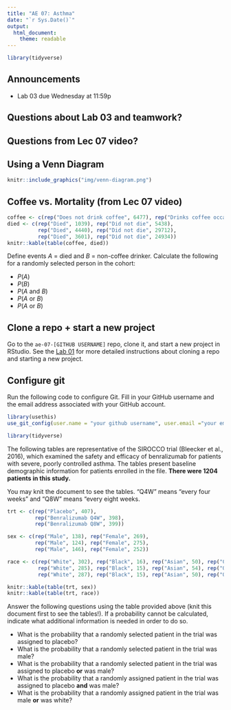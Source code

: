 ```yaml
---
title: "AE 07: Asthma"
date: "`r Sys.Date()`"
output: 
  html_document:
    theme: readable
---
```


```r
library(tidyverse)
```


## Announcements

- Lab 03 due Wednesday  at 11:59p

## Questions about Lab 03 and teamwork? 

## Questions from Lec 07 video? 

## Using a Venn Diagram

```r
knitr::include_graphics("img/venn-diagram.png")
```


## Coffee vs. Mortality (from Lec 07 video)

```r
coffee <- c(rep("Does not drink coffee", 6477), rep("Drinks coffee occasionally", 34152), rep("Drinks coffee regularly", 28535))
died <- c(rep("Died", 1039), rep("Did not die", 5438), 
          rep("Died", 4440), rep("Did not die", 29712),
          rep("Died", 3601), rep("Did not die", 24934))
knitr::kable(table(coffee, died))
```

Define events *A* = died and *B* = non-coffee drinker. Calculate the following for a randomly selected person in the cohort:

- $P(A)$
- $P(B)$
- $P(A \text{ and } B)$
- $P(A \text{ or } B)$
- $P(A \text{ or } B)$

## Clone a repo + start a new project

Go to the `ae-07-[GITHUB USERNAME]` repo, clone it, and start a new project in RStudio. See the [Lab 01](https://sta199-fa20-002.netlify.app/labs/lab-01-hello-r.html#getting-started) for more detailed instructions about cloning a repo and starting a new project. 

## Configure git

Run the following code to configure Git. Fill in your GitHub username and the email address associated with your GitHub account. 

```r
library(usethis)
use_git_config(user.name = "your github username", user.email ="your email")
```

```r
library(tidyverse)
```

The following tables are representative of the SIROCCO trial (Bleecker et al.,
2016), which examined the safety and efficacy of benralizumab for patients with 
severe, poorly controlled asthma. The tables present baseline demographic
information for patients enrolled in the file. **There were 1204 patients in this study.**

You may knit the document to see the tables. "Q4W" means "every four weeks" and 
"Q8W" means "every eight weeks.

```r

trt <- c(rep("Placebo", 407), 
         rep("Benralizumab Q4W", 398), 
         rep("Benralizumab Q8W", 399))

sex <- c(rep("Male", 138), rep("Female", 269),
         rep("Male", 124), rep("Female", 275),
         rep("Male", 146), rep("Female", 252))

race <- c(rep("White", 302), rep("Black", 16), rep("Asian", 50), rep("Other", 39),
          rep("White", 285), rep("Black", 15), rep("Asian", 54), rep("Other", 45),
          rep("White", 287), rep("Black", 15), rep("Asian", 50), rep("Other", 46))

knitr::kable(table(trt, sex))
knitr::kable(table(trt, race))
```

Answer the following questions using the table provided above (knit this
document first to see the tables!). If a probability cannot be calculated, indicate what 
additional information is needed in order to do so.

- What is the probability that a randomly selected patient in the trial was 
assigned to placebo?
- What is the probability that a randomly selected patient in the trial was 
male?
- What is the probability that a randomly selected patient in the trial was 
assigned to placebo **or** was male?
- What is the probability that a randomly assigned patient in the trial was 
assigned to placebo **and** was male?
- What is the probability that a randomly assigned patient in the trial was
male **or** was white?
